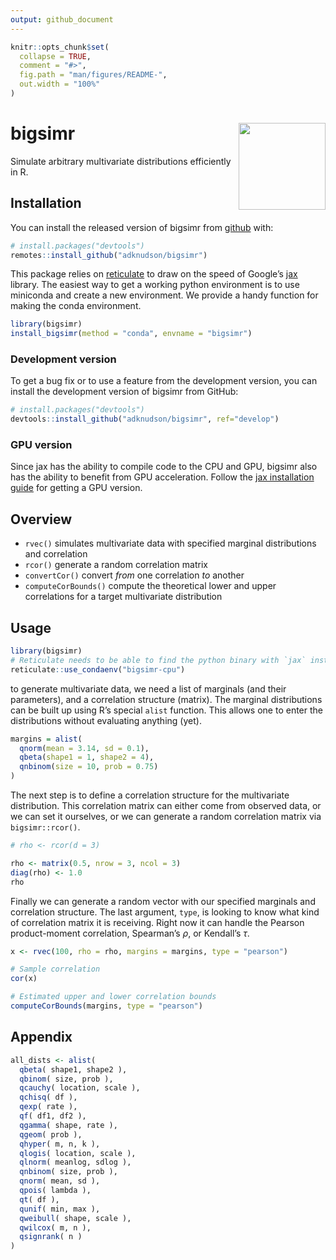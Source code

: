 ```yaml
---
output: github_document
---
```


<!-- README.md is generated from README.Rmd. Please edit that file -->

```r
knitr::opts_chunk$set(
  collapse = TRUE,
  comment = "#>",
  fig.path = "man/figures/README-",
  out.width = "100%"
)
```

# bigsimr <a href='https://github.com/adknudson/bigsimr'><img src='man/figures/logo.png' align="right" height="139" /></a>

<!-- badges: start -->
<!-- badges: end -->

Simulate arbitrary multivariate distributions efficiently in R.

## Installation

You can install the released version of bigsimr from [github](https://github.com/) with:

```r
# install.packages("devtools")
remotes::install_github("adknudson/bigsimr")
```

This package relies on [reticulate](https://rstudio.github.io/reticulate/) to draw on the speed of Google's [jax](https://github.com/google/jax) library. The easiest way to get a working python environment is to use miniconda and create a new environment. We provide a handy function for making the conda environment.

```r
library(bigsimr)
install_bigsimr(method = "conda", envname = "bigsimr")
```

### Development version

To get a bug fix or to use a feature from the development version, you can install 
the development version of bigsimr from GitHub:

``` r
# install.packages("devtools")
devtools::install_github("adknudson/bigsimr", ref="develop")
```

### GPU version

Since jax has the ability to compile code to the CPU and GPU, bigsimr also has the ability to benefit from GPU acceleration. Follow the [jax installation guide](https://github.com/google/jax#installation) for getting a GPU version.

## Overview

* `rvec()` simulates multivariate data with specified marginal distributions and correlation
* `rcor()` generate a random correlation matrix
* `convertCor()` convert _from_ one correlation _to_ another
* `computeCorBounds()` compute the theoretical lower and upper correlations for a target multivariate distribution

## Usage

```r
library(bigsimr)
# Reticulate needs to be able to find the python binary with `jax` installed
reticulate::use_condaenv("bigsimr-cpu")
```

to generate multivariate data, we need a list of marginals (and their parameters), and a correlation structure (matrix). The marginal distributions can be built up using R's special `alist` function. This allows one to enter the distributions without evaluating anything (yet).

```r
margins = alist(
  qnorm(mean = 3.14, sd = 0.1),
  qbeta(shape1 = 1, shape2 = 4),
  qnbinom(size = 10, prob = 0.75)
)
```

The next step is to define a correlation structure for the multivariate distribution. This correlation matrix can either come from observed data, or we can set it ourselves, or we can generate a random correlation matrix via `bigsimr::rcor()`.

```r
# rho <- rcor(d = 3)

rho <- matrix(0.5, nrow = 3, ncol = 3)
diag(rho) <- 1.0
rho
```

Finally we can generate a random vector with our specified marginals and correlation structure. The last argument, `type`, is looking to know what kind of correlation matrix it is receiving. Right now it can handle the Pearson product-moment correlation, Spearman's $\rho$, or Kendall's $\tau$.

```r
x <- rvec(100, rho = rho, margins = margins, type = "pearson")
```

```r
# Sample correlation
cor(x)
```

```r
# Estimated upper and lower correlation bounds
computeCorBounds(margins, type = "pearson")
```

## Appendix

```r
all_dists <- alist(
  qbeta( shape1, shape2 ),
  qbinom( size, prob ),
  qcauchy( location, scale ),
  qchisq( df ),
  qexp( rate ),
  qf( df1, df2 ),
  qgamma( shape, rate ),
  qgeom( prob ),
  qhyper( m, n, k ),
  qlogis( location, scale ),
  qlnorm( meanlog, sdlog ),
  qnbinom( size, prob ),
  qnorm( mean, sd ),
  qpois( lambda ),
  qt( df ),
  qunif( min, max ),
  qweibull( shape, scale ),
  qwilcox( m, n ),
  qsignrank( n )
)
```
